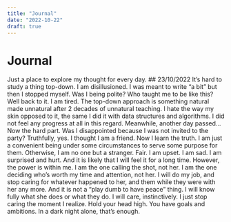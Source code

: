 ```yaml
---
title: "Journal"
date: "2022-10-22"
draft: true
---
```

# Journal
Just a place to explore my thought for every day.
## 23/10/2022
It's hard to study a thing top-down. I am disillusioned. I was meant to write "a bit" but then I stopped myself. Was I being polite? Who taught me to be like this?
Well back to it. I am tired. The top-down approach is something natural made unnatural after 2 decades of unnatural teaching. I hate the way my skin opposed to it, the same I did it with data structures and algorithms. I did not feel any progress at all in this regard. Meanwhile, another day passed...
Now the hard part. Was I disappointed because I was not invited to the party? Truthfully, yes. I thought I am a friend. Now I learn the truth. I am just a convenient being under some circumstances to serve some purpose for them. Otherwise, I am no one but a stranger. Fair. I am upset. I am sad. I am surprised and hurt. And it is likely that I will feel it for a long time.
However, the power is within me. I am the one calling the shot, not her. I am the one deciding who's worth my time and attention, not her. I will do my job, and stop caring for whatever happened to her, and them while they were with her any more.
And it is not a "play dumb to have peace" thing. I will know fully what she does or what they do. I will care, instinctively. I just stop caring the moment I realize.
Hold your head high. You have goals and ambitions. In a dark night alone, that's enough.